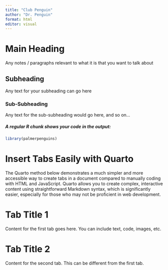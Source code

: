 ```yaml
---
title: "Club Penguin"
author: "Dr. Penguin"
format: html
editor: visual
---
```


# Main Heading

Any notes / paragraphs relevant to what it is that you want to talk about

## Subheading

Any text for your subheading can go here

### Sub-Subheading

Any text for the sub-subheading would go here, and so on...

##### A regular R chunk shows your code in the output:

```r
library(palmerpenguins)
```


# Insert Tabs Easily with Quarto

The Quarto method below demonstrates a much simpler and more accessible way to create tabs in a document compared to manually coding with HTML and JavaScript. Quarto allows you to create complex, interactive content using straightforward Markdown syntax, which is significantly easier, especially for those who may not be proficient in web development.

::: panel-tabset
# Tab Title 1

Content for the first tab goes here. You can include text, code, images, etc.

# Tab Title 2

Content for the second tab. This can be different from the first tab.

:::

